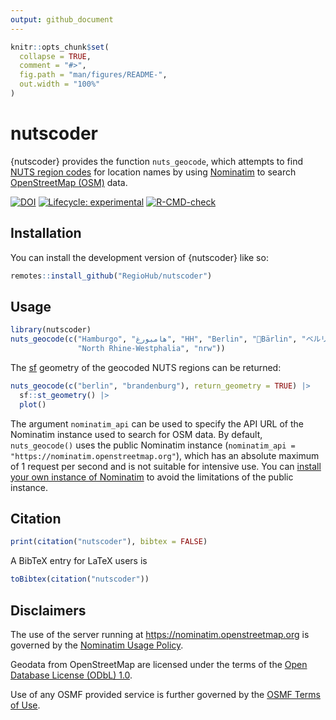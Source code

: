 ```yaml
---
output: github_document
---
```


<!-- README.md is generated from README.Rmd. Please edit that file -->

```r
knitr::opts_chunk$set(
  collapse = TRUE,
  comment = "#>",
  fig.path = "man/figures/README-",
  out.width = "100%"
)
```

# nutscoder

{nutscoder} provides the function `nuts_geocode`, which attempts to find [NUTS region codes](https://ec.europa.eu/eurostat/web/nuts/background) for location names by using [Nominatim](https://nominatim.org) to search [OpenStreetMap (OSM)](https://www.openstreetmap.org) data.

<!-- badges: start -->
[![DOI](https://zenodo.org/badge/476698751.svg)](https://zenodo.org/badge/latestdoi/476698751)
[![Lifecycle: experimental](https://img.shields.io/badge/lifecycle-experimental-orange.svg)](https://lifecycle.r-lib.org/articles/stages.html#experimental)
[![R-CMD-check](https://github.com/RegioHub/nutscoder/workflows/R-CMD-check/badge.svg)](https://github.com/RegioHub/nutscoder/actions)
<!-- badges: end -->

## Installation

You can install the development version of {nutscoder} like so:

``` r
remotes::install_github("RegioHub/nutscoder")
```

## Usage

```r
library(nutscoder)
nuts_geocode(c("Hamburgo", "هامبورغ", "HH", "Berlin", "🐻Bärlin", "ベルリン",
               "North Rhine-Westphalia", "nrw"))
```

The [sf](https://r-spatial.github.io/sf/) geometry of the geocoded NUTS regions can be returned:

```r
nuts_geocode(c("berlin", "brandenburg"), return_geometry = TRUE) |> 
  sf::st_geometry() |> 
  plot()
```

The argument `nominatim_api` can be used to specify the API URL of the Nominatim instance used to search for OSM data. By default, `nuts_geocode()` uses the public Nominatim instance (`nominatim_api = "https://nominatim.openstreetmap.org"`), which has an absolute maximum of 1 request per second and is not suitable for intensive use. You can [install your own instance of Nominatim](https://nominatim.org/release-docs/latest/admin/Installation/) to avoid the limitations of the public instance.

## Citation

```r
print(citation("nutscoder"), bibtex = FALSE)
```

A BibTeX entry for LaTeX users is

```r
toBibtex(citation("nutscoder"))
```

## Disclaimers

The use of the server running at <https://nominatim.openstreetmap.org> is governed by the [Nominatim Usage Policy](https://operations.osmfoundation.org/policies/nominatim/). 

Geodata from OpenStreetMap are licensed under the terms of the [Open Database License (ODbL) 1.0](http://www.opendatacommons.org/licenses/odbl/).

Use of any OSMF provided service is further governed by the [OSMF Terms of Use](https://wiki.osmfoundation.org/wiki/Terms_of_Use).
